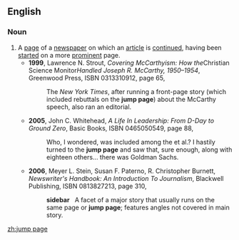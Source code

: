 ==English==
===Noun===
{{en-noun|head=[[jump]] [[page]]}}
#A [[page]] of a [[newspaper]] on which an [[article]] is [[continue]]d, having been [[start]]ed on a more [[prominent]] page.
#*'''1999''', Lawrence N. Strout, ''Covering McCarthyism: How the ''Christian Science Monitor'' Handled Joseph R. McCarthy, 1950–1954'', Greenwood Press, ISBN 0313310912, page 65,
#*:The ''New York Times'',<!--sic The not italicized--> after running a front-page story (which included rebuttals on the '''jump page''') about the McCarthy speech, also ran an editorial.
#*'''2005''', John C. Whitehead, ''A Life In Leadership: From D-Day to Ground Zero'', Basic Books, ISBN 0465050549, page 88,
#*:Who, I wondered, was included among the et al.?<!--sic no ital no quote--> I hastily turned to the '''jump page''' and saw that, sure enough, along with eighteen others... there was Goldman Sachs.
#*'''2006''', Meyer L. Stein, Susan F. Paterno, R. Christopher Burnett, ''Newswriter's Handbook: An Introduction To Journalism'', Blackwell Publishing, ISBN 0813827213, page 310,
#*:'''sidebar''' &nbsp; A facet of a major story that usually runs on the same page or '''jump page'''; features angles not covered in main story.

[[zh:jump page]]